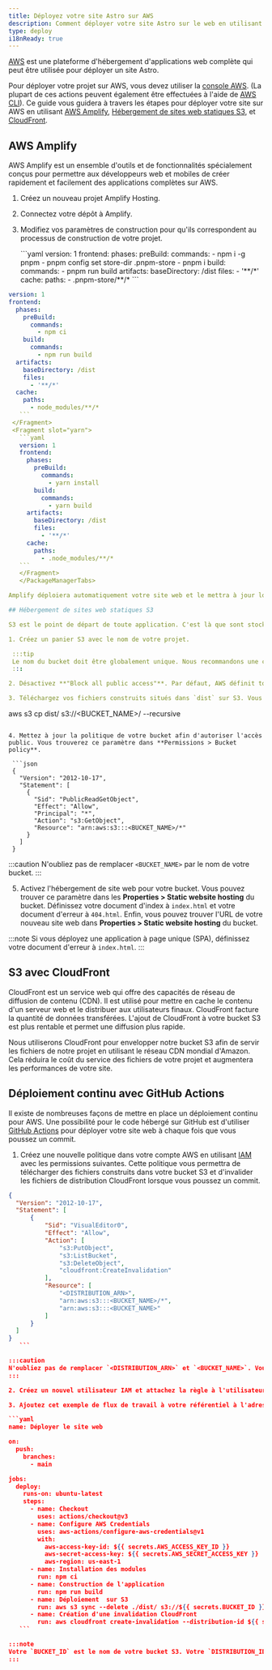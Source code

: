 ```yaml
---
title: Déployez votre site Astro sur AWS
description: Comment déployer votre site Astro sur le web en utilisant AWS.
type: deploy
i18nReady: true
---
```


[AWS](https://aws.amazon.com/) est une plateforme d'hébergement d'applications web complète qui peut être utilisée pour déployer un site Astro.

Pour déployer votre projet sur AWS, vous devez utiliser la [console AWS](https://aws.amazon.com/console/). (La plupart de ces actions peuvent également être effectuées à l'aide de [AWS CLI](https://aws.amazon.com/cli/)). Ce guide vous guidera à travers les étapes pour déployer votre site sur AWS en utilisant [AWS Amplify](https://aws.amazon.com/amplify/), [Hébergement de sites web statiques S3](https://aws.amazon.com/s3/), et [CloudFront](https://aws.amazon.com/cloudfront/).

## AWS Amplify

AWS Amplify est un ensemble d'outils et de fonctionnalités spécialement conçus pour permettre aux développeurs web et mobiles de créer rapidement et facilement des applications complètes sur AWS.

1. Créez un nouveau projet Amplify Hosting.
2. Connectez votre dépôt à Amplify.
3. Modifiez vos paramètres de construction pour qu'ils correspondent au processus de construction de votre projet.

    <PackageManagerTabs>
    <Fragment slot="pnpm">
    ```yaml
    version: 1
    frontend:
      phases:
        preBuild:
          commands:
            - npm i -g pnpm
            - pnpm config set store-dir .pnpm-store
            - pnpm i
        build:
          commands:
            - pnpm run build
      artifacts:
        baseDirectory: /dist
        files:
          - '**/*'
      cache:
        paths:
          - .pnpm-store/**/*
    ```
    </Fragment>
    <Fragment slot="npm">
  
 ```yaml
 version: 1
 frontend:
   phases:
     preBuild:
       commands:
         - npm ci
     build:
       commands:
         - npm run build
   artifacts:
     baseDirectory: /dist
     files:
       - '**/*'
   cache:
     paths:
       - node_modules/**/*
    ```
  </Fragment>
  <Fragment slot="yarn">
    ```yaml
    version: 1
    frontend:
      phases:
        preBuild:
          commands:
            - yarn install
        build:
          commands:
            - yarn build
      artifacts:
        baseDirectory: /dist
        files:
          - '**/*'
      cache:
        paths:
          - .node_modules/**/*
    ```
    </Fragment>
    </PackageManagerTabs>

Amplify déploiera automatiquement votre site web et le mettra à jour lorsque vous pousserez un commit dans votre dépôt.

## Hébergement de sites web statiques S3

S3 est le point de départ de toute application. C'est là que sont stockés les fichiers de votre projet et d'autres ressources. S3 facture le stockage des fichiers et le nombre de requêtes. Vous trouverez plus d'informations sur S3 dans la [documentation AWS](https://aws.amazon.com/s3/).

1. Créez un panier S3 avec le nom de votre projet.

  :::tip
  Le nom du bucket doit être globalement unique. Nous recommandons une combinaison du nom de votre projet et du nom de domaine de votre site.
  :::

2. Désactivez **"Block all public access"**. Par défaut, AWS définit tous les buckets comme étant privés. Pour le rendre public, vous devez décocher la case "Bloquer l'accès public" dans les propriétés du bucket.

3. Téléchargez vos fichiers construits situés dans `dist` sur S3. Vous pouvez le faire manuellement dans la console ou utiliser le CLI AWS. Si vous utilisez la CLI AWS, vous pouvez utiliser la commande suivante après [l'authentification avec vos identifiants AWS](https://docs.aws.amazon.com/cli/latest/userguide/cli-configure-files.html) :

  ```
  aws s3 cp dist/ s3://<BUCKET_NAME>/ --recursive
  ```

4. Mettez à jour la politique de votre bucket afin d'autoriser l'accès public. Vous trouverez ce paramètre dans **Permissions > Bucket policy**.

   ```json
   {
     "Version": "2012-10-17",
     "Statement": [
       {
         "Sid": "PublicReadGetObject",
         "Effect": "Allow",
         "Principal": "*",
         "Action": "s3:GetObject",
         "Resource": "arn:aws:s3:::<BUCKET_NAME>/*"
       }
     ]
   }
   ```

  :::caution
  N'oubliez pas de remplacer `<BUCKET_NAME>` par le nom de votre bucket.
  :::

5. Activez l'hébergement de site web pour votre bucket. Vous pouvez trouver ce paramètre dans les **Properties > Static website hosting** du bucket. Définissez votre document d'index à `index.html` et votre document d'erreur à `404.html`. Enfin, vous pouvez trouver l'URL de votre nouveau site web dans **Properties > Static website hosting** du bucket.

  :::note
  Si vous déployez une application à page unique (SPA), définissez votre document d'erreur à `index.html`.
  :::

## S3 avec CloudFront

CloudFront est un service web qui offre des capacités de réseau de diffusion de contenu (CDN). Il est utilisé pour mettre en cache le contenu d'un serveur web et le distribuer aux utilisateurs finaux. CloudFront facture la quantité de données transférées. L'ajout de CloudFront à votre bucket S3 est plus rentable et permet une diffusion plus rapide.

Nous utiliserons CloudFront pour envelopper notre bucket S3 afin de servir les fichiers de notre projet en utilisant le réseau CDN mondial d'Amazon. Cela réduira le coût du service des fichiers de votre projet et augmentera les performances de votre site.

## Déploiement continu avec GitHub Actions

Il existe de nombreuses façons de mettre en place un déploiement continu pour AWS. Une possibilité pour le code hébergé sur GitHub est d'utiliser [GitHub Actions](https://github.com/features/actions) pour déployer votre site web à chaque fois que vous poussez un commit.

1. Créez une nouvelle politique dans votre compte AWS en utilisant [IAM](https://aws.amazon.com/iam/) avec les permissions suivantes. Cette politique vous permettra de télécharger des fichiers construits dans votre bucket S3 et d'invalider les fichiers de distribution CloudFront lorsque vous poussez un commit.

 ```json
 {
   "Version": "2012-10-17",
   "Statement": [
       {
           "Sid": "VisualEditor0",
           "Effect": "Allow",
           "Action": [
               "s3:PutObject",
               "s3:ListBucket",
               "s3:DeleteObject",
               "cloudfront:CreateInvalidation"
           ],
           "Resource": [
               "<DISTRIBUTION_ARN>",
               "arn:aws:s3:::<BUCKET_NAME>/*",
               "arn:aws:s3:::<BUCKET_NAME>"
           ]
       }
   ]
 }
    ```

:::caution
N'oubliez pas de remplacer `<DISTRIBUTION_ARN>` et `<BUCKET_NAME>`. Vous pouvez trouver le DISTRIBUTION_ARN dans **CloudFront > Distributions > Details**.
:::

2. Créez un nouvel utilisateur IAM et attachez la règle à l'utilisateur. Cela fournira votre `AWS_SECRET_ACCESS_KEY` et `AWS_ACCESS_KEY_ID`.

3. Ajoutez cet exemple de flux de travail à votre référentiel à l'adresse suivante `.github/workflows/deploy.yml` et le pousser sur GitHub. Vous devrez ajouter `AWS_ACCESS_KEY_ID`, `AWS_SECRET_ACCESS_KEY`, `BUCKET_ID`, et `DISTRIBUTION_ID` en tant que “secrets” dans votre dépôt sur GitHub dans **Settings** > **Secrets** > **Actions**. Cliquez sur <kbd>New repository secret</kbd> pour ajouter chacun d'entre eux.

 ```yaml
 name: Déployer le site web

 on:
   push:
     branches:
       - main

 jobs:
   deploy:
     runs-on: ubuntu-latest
     steps:
       - name: Checkout
         uses: actions/checkout@v3
       - name: Configure AWS Credentials
         uses: aws-actions/configure-aws-credentials@v1
         with:
           aws-access-key-id: ${{ secrets.AWS_ACCESS_KEY_ID }}
           aws-secret-access-key: ${{ secrets.AWS_SECRET_ACCESS_KEY }}
           aws-region: us-east-1
       - name: Installation des modules
         run: npm ci
       - name: Construction de l'application
         run: npm run build
       - name: Déploiement  sur S3
         run: aws s3 sync --delete ./dist/ s3://${{ secrets.BUCKET_ID }}
       - name: Création d'une invalidation CloudFront
         run: aws cloudfront create-invalidation --distribution-id ${{ secrets.DISTRIBUTION_ID }} --paths "/*"
    ```

:::note
Votre `BUCKET_ID` est le nom de votre bucket S3. Votre `DISTRIBUTION_ID` est l'ID de votre distribution CloudFront. Vous pouvez trouver votre ID de distribution CloudFront dans **CloudFront > Distributions > ID**
:::

